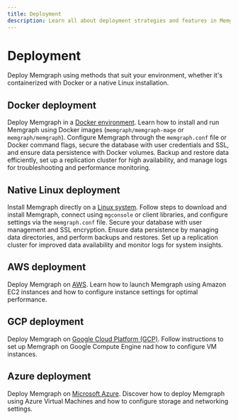 ```yaml
---
title: Deployment
description: Learn all about deployment strategies and features in Memgraph.
---
```


# Deployment

Deploy Memgraph using methods that suit your environment, whether it's containerized with Docker or a native Linux installation.

## Docker deployment

Deploy Memgraph in a [Docker environment](/deployment/docker). Learn how to
install and run Memgraph using Docker images (`memgraph/memgraph-mage` or
`memgraph/memgraph`). Configure Memgraph through the `memgraph.conf` file or
Docker command flags, secure the database with user credentials and SSL, and
ensure data persistence with Docker volumes. Backup and restore data
efficiently, set up a replication cluster for high availability, and manage logs
for troubleshooting and performance monitoring.

## Native Linux deployment

Install Memgraph directly on a [Linux system](/deployment/linux). Follow steps
to download and install Memgraph, connect using `mgconsole` or client libraries,
and configure settings via the `memgraph.conf` file. Secure your database with
user management and SSL encryption. Ensure data persistence by managing data
directories, and perform backups and restores. Set up a replication cluster for
improved data availability and monitor logs for system insights.

## AWS deployment

Deploy Memgraph on [AWS](/deployment/aws). Learn how to launch Memgraph using
Amazon EC2 instances and how to configure instance settings for optimal
performance.

## GCP deployment

Deploy Memgraph on [Google Cloud Platform (GCP)](/deployment/gcp). Follow
instructions to set up Memgraph on Google Compute Engine nad how to configure VM
instances.

## Azure deployment

Deploy Memgraph on [Microsoft Azure](/deployment/azure). Discover how to deploy
Memgraph using Azure Virtual Machines and how to configure storage and
networking settings.